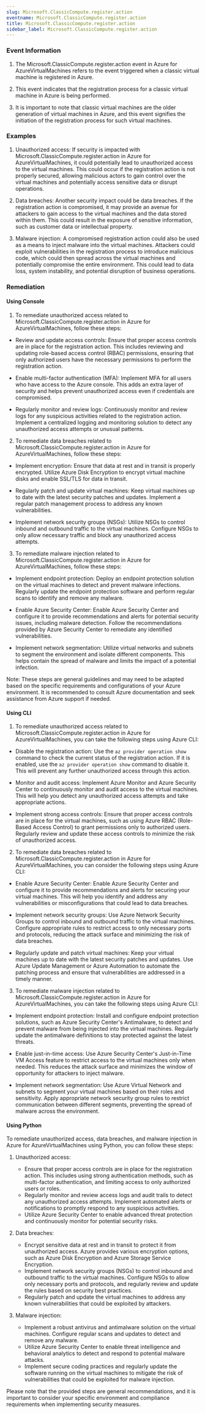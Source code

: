 ```yaml
--- 
slug: Microsoft.ClassicCompute.register.action
eventname: Microsoft.ClassicCompute.register.action
title: Microsoft.ClassicCompute.register.action
sidebar_label: Microsoft.ClassicCompute.register.action
---
```

                       
### Event Information

1. The Microsoft.ClassicCompute.register.action event in Azure for AzureVirtualMachines refers to the event triggered when a classic virtual machine is registered in Azure.

2. This event indicates that the registration process for a classic virtual machine in Azure is being performed.

3. It is important to note that classic virtual machines are the older generation of virtual machines in Azure, and this event signifies the initiation of the registration process for such virtual machines.


### Examples

1. Unauthorized access: If security is impacted with Microsoft.ClassicCompute.register.action in Azure for AzureVirtualMachines, it could potentially lead to unauthorized access to the virtual machines. This could occur if the registration action is not properly secured, allowing malicious actors to gain control over the virtual machines and potentially access sensitive data or disrupt operations.

2. Data breaches: Another security impact could be data breaches. If the registration action is compromised, it may provide an avenue for attackers to gain access to the virtual machines and the data stored within them. This could result in the exposure of sensitive information, such as customer data or intellectual property.

3. Malware injection: A compromised registration action could also be used as a means to inject malware into the virtual machines. Attackers could exploit vulnerabilities in the registration process to introduce malicious code, which could then spread across the virtual machines and potentially compromise the entire environment. This could lead to data loss, system instability, and potential disruption of business operations.

### Remediation

#### Using Console

1. To remediate unauthorized access related to Microsoft.ClassicCompute.register.action in Azure for AzureVirtualMachines, follow these steps:

- Review and update access controls: Ensure that proper access controls are in place for the registration action. This includes reviewing and updating role-based access control (RBAC) permissions, ensuring that only authorized users have the necessary permissions to perform the registration action.

- Enable multi-factor authentication (MFA): Implement MFA for all users who have access to the Azure console. This adds an extra layer of security and helps prevent unauthorized access even if credentials are compromised.

- Regularly monitor and review logs: Continuously monitor and review logs for any suspicious activities related to the registration action. Implement a centralized logging and monitoring solution to detect any unauthorized access attempts or unusual patterns.

2. To remediate data breaches related to Microsoft.ClassicCompute.register.action in Azure for AzureVirtualMachines, follow these steps:

- Implement encryption: Ensure that data at rest and in transit is properly encrypted. Utilize Azure Disk Encryption to encrypt virtual machine disks and enable SSL/TLS for data in transit.

- Regularly patch and update virtual machines: Keep virtual machines up to date with the latest security patches and updates. Implement a regular patch management process to address any known vulnerabilities.

- Implement network security groups (NSGs): Utilize NSGs to control inbound and outbound traffic to the virtual machines. Configure NSGs to only allow necessary traffic and block any unauthorized access attempts.

3. To remediate malware injection related to Microsoft.ClassicCompute.register.action in Azure for AzureVirtualMachines, follow these steps:

- Implement endpoint protection: Deploy an endpoint protection solution on the virtual machines to detect and prevent malware infections. Regularly update the endpoint protection software and perform regular scans to identify and remove any malware.

- Enable Azure Security Center: Enable Azure Security Center and configure it to provide recommendations and alerts for potential security issues, including malware detection. Follow the recommendations provided by Azure Security Center to remediate any identified vulnerabilities.

- Implement network segmentation: Utilize virtual networks and subnets to segment the environment and isolate different components. This helps contain the spread of malware and limits the impact of a potential infection.

Note: These steps are general guidelines and may need to be adapted based on the specific requirements and configurations of your Azure environment. It is recommended to consult Azure documentation and seek assistance from Azure support if needed.

#### Using CLI

1. To remediate unauthorized access related to Microsoft.ClassicCompute.register.action in Azure for AzureVirtualMachines, you can take the following steps using Azure CLI:

- Disable the registration action: Use the `az provider operation show` command to check the current status of the registration action. If it is enabled, use the `az provider operation show` command to disable it. This will prevent any further unauthorized access through this action.

- Monitor and audit access: Implement Azure Monitor and Azure Security Center to continuously monitor and audit access to the virtual machines. This will help you detect any unauthorized access attempts and take appropriate actions.

- Implement strong access controls: Ensure that proper access controls are in place for the virtual machines, such as using Azure RBAC (Role-Based Access Control) to grant permissions only to authorized users. Regularly review and update these access controls to minimize the risk of unauthorized access.

2. To remediate data breaches related to Microsoft.ClassicCompute.register.action in Azure for AzureVirtualMachines, you can consider the following steps using Azure CLI:

- Enable Azure Security Center: Enable Azure Security Center and configure it to provide recommendations and alerts for securing your virtual machines. This will help you identify and address any vulnerabilities or misconfigurations that could lead to data breaches.

- Implement network security groups: Use Azure Network Security Groups to control inbound and outbound traffic to the virtual machines. Configure appropriate rules to restrict access to only necessary ports and protocols, reducing the attack surface and minimizing the risk of data breaches.

- Regularly update and patch virtual machines: Keep your virtual machines up to date with the latest security patches and updates. Use Azure Update Management or Azure Automation to automate the patching process and ensure that vulnerabilities are addressed in a timely manner.

3. To remediate malware injection related to Microsoft.ClassicCompute.register.action in Azure for AzureVirtualMachines, you can take the following steps using Azure CLI:

- Implement endpoint protection: Install and configure endpoint protection solutions, such as Azure Security Center's Antimalware, to detect and prevent malware from being injected into the virtual machines. Regularly update the antimalware definitions to stay protected against the latest threats.

- Enable just-in-time access: Use Azure Security Center's Just-in-Time VM Access feature to restrict access to the virtual machines only when needed. This reduces the attack surface and minimizes the window of opportunity for attackers to inject malware.

- Implement network segmentation: Use Azure Virtual Network and subnets to segment your virtual machines based on their roles and sensitivity. Apply appropriate network security group rules to restrict communication between different segments, preventing the spread of malware across the environment.

#### Using Python

To remediate unauthorized access, data breaches, and malware injection in Azure for AzureVirtualMachines using Python, you can follow these steps:

1. Unauthorized access:
   - Ensure that proper access controls are in place for the registration action. This includes using strong authentication methods, such as multi-factor authentication, and limiting access to only authorized users or roles.
   - Regularly monitor and review access logs and audit trails to detect any unauthorized access attempts. Implement automated alerts or notifications to promptly respond to any suspicious activities.
   - Utilize Azure Security Center to enable advanced threat protection and continuously monitor for potential security risks.

2. Data breaches:
   - Encrypt sensitive data at rest and in transit to protect it from unauthorized access. Azure provides various encryption options, such as Azure Disk Encryption and Azure Storage Service Encryption.
   - Implement network security groups (NSGs) to control inbound and outbound traffic to the virtual machines. Configure NSGs to allow only necessary ports and protocols, and regularly review and update the rules based on security best practices.
   - Regularly patch and update the virtual machines to address any known vulnerabilities that could be exploited by attackers.

3. Malware injection:
   - Implement a robust antivirus and antimalware solution on the virtual machines. Configure regular scans and updates to detect and remove any malware.
   - Utilize Azure Security Center to enable threat intelligence and behavioral analytics to detect and respond to potential malware attacks.
   - Implement secure coding practices and regularly update the software running on the virtual machines to mitigate the risk of vulnerabilities that could be exploited for malware injection.

Please note that the provided steps are general recommendations, and it is important to consider your specific environment and compliance requirements when implementing security measures.


 